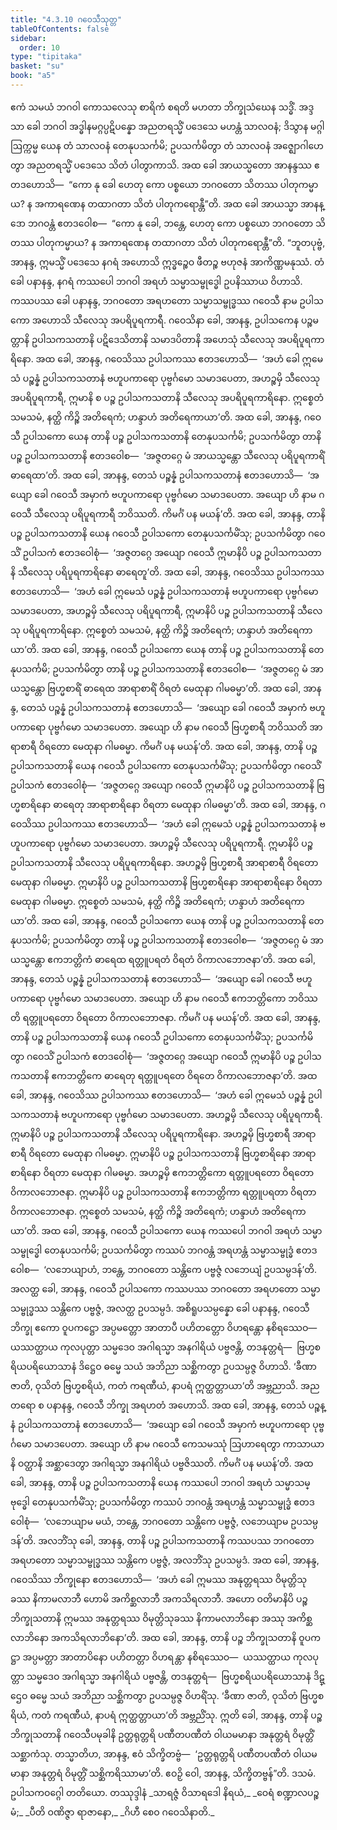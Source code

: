 ```yaml
---
title: "4.3.10 ဂဝေသီသုတ္တ"
tableOfContents: false
sidebar:
  order: 10
type: "tipitaka"
basket: "su"
book: "a5"
---
```



<DynamicBreadcrumb />

<Division number="180" book="a5" e="ch" v="16" p="189">

<Paragraph number="1059" book="a5">
ဧကံ သမယံ ဘဂဝါ ကောသလေသု စာရိကံ စရတိ မဟတာ ဘိက္ခုသံဃေန သဒ္ဓိံ. အဒ္ဒသာ ခေါ ဘဂဝါ အဒ္ဓါနမဂ္ဂပ္ပဋိပန္နော အညတရသ္မိံ ပဒေသေ မဟန္တံ သာလဝနံ; ဒိသွာန မဂ္ဂါ ဩက္ကမ္မ ယေန တံ သာလဝနံ တေနုပသင်္ကမိ; ဥပသင်္ကမိတွာ တံ သာလဝနံ အဇ္ဈောဂါဟေတွာ အညတရသ္မိံ ပဒေသေ သိတံ ပါတွာကာသိ.
</Paragraph>

<Paragraph number="1060" book="a5">
အထ ခေါ အာယသ္မတော အာနန္ဒဿ ဧတဒဟောသိ—  “ကော နု ခေါ ဟေတု ကော ပစ္စယော ဘဂဝတော သိတဿ ပါတုကမ္မာယ? န အကာရဏေန တထာဂတာ သိတံ ပါတုကရောန္တီ”တိ. အထ ခေါ အာယသ္မာ အာနန္ဒော ဘဂဝန္တံ ဧတဒဝေါစ—  “ကော နု ခေါ, ဘန္တေ, ဟေတု ကော ပစ္စယော ဘဂဝတော သိတဿ ပါတုကမ္မာယ? န အကာရဏေန တထာဂတာ သိတံ ပါတုကရောန္တီ”တိ.
</Paragraph>

<Paragraph number="1061" book="a5">
“ဘူတပုဗ္ဗံ, အာနန္ဒ, ဣမသ္မိံ ပဒေသေ နဂရံ အဟောသိ ဣဒ္ဓဉ္စေဝ ဖီတဉ္စ ဗဟုဇနံ အာကိဏ္ဏမနုဿံ. တံ ခေါ ပနာနန္ဒ, နဂရံ ကဿပေါ ဘဂဝါ အရဟံ သမ္မာသမ္ဗုဒ္ဓေါ ဥပနိဿာယ ဝိဟာသိ. ကဿပဿ ခေါ ပနာနန္ဒ, ဘဂဝတော အရဟတော သမ္မာသမ္ဗုဒ္ဓဿ ဂဝေသီ နာမ ဥပါသကော အဟောသိ သီလေသု အပရိပူရကာရီ. ဂဝေသိနာ ခေါ, အာနန္ဒ, ဥပါသကေန ပဉ္စမတ္တာနိ ဥပါသကသတာနိ ပဋိဒေသိတာနိ သမာဒပိတာနိ အဟေသုံ သီလေသု အပရိပူရကာရိနော. အထ ခေါ, အာနန္ဒ, ဂဝေသိဿ ဥပါသကဿ ဧတဒဟောသိ—  ‘အဟံ ခေါ ဣမေသံ ပဉ္စန္နံ ဥပါသကသတာနံ ဗဟူပကာရော ပုဗ္ဗင်္ဂမော သမာဒပေတာ, အဟဉ္စမှိ သီလေသု အပရိပူရကာရီ, ဣမာနိ စ ပဉ္စ ဥပါသကသတာနိ သီလေသု အပရိပူရကာရိနော. ဣစ္စေတံ သမသမံ, နတ္ထိ ကိဉ္စိ အတိရေကံ; ဟန္ဒာဟံ အတိရေကာယာ’တိ.
</Paragraph>

<Paragraph number="1062" book="a5">
အထ ခေါ, အာနန္ဒ, ဂဝေသီ ဥပါသကော ယေန တာနိ ပဉ္စ ဥပါသကသတာနိ တေနုပသင်္ကမိ; ဥပသင်္ကမိတွာ တာနိ ပဉ္စ ဥပါသကသတာနိ ဧတဒဝေါစ—  ‘အဇ္ဇတဂ္ဂေ မံ အာယသ္မန္တော သီလေသု ပရိပူရကာရိံ ဓာရေထာ’တိ. အထ ခေါ, အာနန္ဒ, တေသံ ပဉ္စန္နံ ဥပါသကသတာနံ ဧတဒဟောသိ—  ‘အယျော ခေါ ဂဝေသီ အမှာကံ ဗဟူပကာရော ပုဗ္ဗင်္ဂမော သမာဒပေတာ. အယျော ဟိ နာမ ဂဝေသီ သီလေသု ပရိပူရကာရီ ဘဝိဿတိ. ကိမင်္ဂံ ပန မယန်’တိ. အထ ခေါ, အာနန္ဒ, တာနိ ပဉ္စ ဥပါသကသတာနိ ယေန ဂဝေသီ ဥပါသကော တေနုပသင်္ကမိံသု; ဥပသင်္ကမိတွာ ဂဝေသိံ ဥပါသကံ ဧတဒဝေါစုံ—  ‘အဇ္ဇတဂ္ဂေ အယျော ဂဝေသီ ဣမာနိပိ ပဉ္စ ဥပါသကသတာနိ သီလေသု ပရိပူရကာရိနော ဓာရေတူ’တိ. အထ ခေါ, အာနန္ဒ, ဂဝေသိဿ ဥပါသကဿ ဧတဒဟောသိ—  ‘အဟံ ခေါ ဣမေသံ ပဉ္စန္နံ ဥပါသကသတာနံ ဗဟူပကာရော ပုဗ္ဗင်္ဂမော သမာဒပေတာ, အဟဉ္စမှိ သီလေသု ပရိပူရကာရီ, ဣမာနိပိ ပဉ္စ ဥပါသကသတာနိ သီလေသု ပရိပူရကာရိနော. ဣစ္စေတံ သမသမံ, နတ္ထိ ကိဉ္စိ အတိရေကံ; ဟန္ဒာဟံ အတိရေကာယာ’တိ.
</Paragraph>

<Paragraph number="1063" book="a5">
အထ ခေါ, အာနန္ဒ, ဂဝေသီ ဥပါသကော ယေန တာနိ ပဉ္စ ဥပါသကသတာနိ တေနုပသင်္ကမိ; ဥပသင်္ကမိတွာ တာနိ ပဉ္စ ဥပါသကသတာနိ ဧတဒဝေါစ—  ‘အဇ္ဇတဂ္ဂေ မံ အာယသ္မန္တော ဗြဟ္မစာရိံ ဓာရေထ အာရာစာရိံ ဝိရတံ မေထုနာ ဂါမဓမ္မာ’တိ. အထ ခေါ, အာနန္ဒ, တေသံ ပဉ္စန္နံ ဥပါသကသတာနံ ဧတဒဟောသိ—  ‘အယျော ခေါ ဂဝေသီ အမှာကံ ဗဟူပကာရော ပုဗ္ဗင်္ဂမော သမာဒပေတာ. အယျော ဟိ နာမ ဂဝေသီ ဗြဟ္မစာရီ ဘဝိဿတိ အာရာစာရီ ဝိရတော မေထုနာ ဂါမဓမ္မာ. ကိမင်္ဂံ ပန မယန်’တိ. အထ ခေါ, အာနန္ဒ, တာနိ ပဉ္စ ဥပါသကသတာနိ ယေန ဂဝေသီ ဥပါသကော တေနုပသင်္ကမိံသု; ဥပသင်္ကမိတွာ ဂဝေသိံ ဥပါသကံ ဧတဒဝေါစုံ—  ‘အဇ္ဇတဂ္ဂေ အယျော ဂဝေသီ ဣမာနိပိ ပဉ္စ ဥပါသကသတာနိ ဗြဟ္မစာရိနော ဓာရေတု အာရာစာရိနော ဝိရတာ မေထုနာ ဂါမဓမ္မာ’တိ. အထ ခေါ, အာနန္ဒ, ဂဝေသိဿ ဥပါသကဿ ဧတဒဟောသိ—  ‘အဟံ ခေါ ဣမေသံ ပဉ္စန္နံ ဥပါသကသတာနံ ဗဟူပကာရော ပုဗ္ဗင်္ဂမော သမာဒပေတာ. အဟဉ္စမှိ သီလေသု ပရိပူရကာရီ. ဣမာနိပိ ပဉ္စ ဥပါသကသတာနိ သီလေသု ပရိပူရကာရိနော. အဟဉ္စမှိ ဗြဟ္မစာရီ အာရာစာရီ ဝိရတော မေထုနာ ဂါမဓမ္မာ. ဣမာနိပိ ပဉ္စ ဥပါသကသတာနိ ဗြဟ္မစာရိနော အာရာစာရိနော ဝိရတာ မေထုနာ ဂါမဓမ္မာ. ဣစ္စေတံ သမသမံ, နတ္ထိ ကိဉ္စိ အတိရေကံ; ဟန္ဒာဟံ အတိရေကာယာ’တိ.
</Paragraph>

<Paragraph number="1064" book="a5">
အထ ခေါ, အာနန္ဒ, ဂဝေသီ ဥပါသကော ယေန တာနိ ပဉ္စ ဥပါသကသတာနိ တေနုပသင်္ကမိ; ဥပသင်္ကမိတွာ တာနိ ပဉ္စ ဥပါသကသတာနိ ဧတဒဝေါစ—  ‘အဇ္ဇတဂ္ဂေ မံ အာယသ္မန္တော ဧကဘတ္တိကံ ဓာရေထ ရတ္တူပရတံ ဝိရတံ ဝိကာလဘောဇနာ’တိ. အထ ခေါ, အာနန္ဒ, တေသံ ပဉ္စန္နံ ဥပါသကသတာနံ ဧတဒဟောသိ—  ‘အယျော ခေါ ဂဝေသီ ဗဟူပကာရော ပုဗ္ဗင်္ဂမော သမာဒပေတာ. အယျော ဟိ နာမ ဂဝေသီ ဧကဘတ္တိကော ဘဝိဿတိ ရတ္တူပရတော ဝိရတော ဝိကာလဘောဇနာ. ကိမင်္ဂံ ပန မယန်’တိ. အထ ခေါ, အာနန္ဒ, တာနိ ပဉ္စ ဥပါသကသတာနိ ယေန ဂဝေသီ ဥပါသကော တေနုပသင်္ကမိံသု; ဥပသင်္ကမိတွာ ဂဝေသိံ ဥပါသကံ ဧတဒဝေါစုံ—  ‘အဇ္ဇတဂ္ဂေ အယျော ဂဝေသီ ဣမာနိပိ ပဉ္စ ဥပါသကသတာနိ ဧကဘတ္တိကေ ဓာရေတု ရတ္တူပရတေ ဝိရတေ ဝိကာလဘောဇနာ’တိ. အထ ခေါ, အာနန္ဒ, ဂဝေသိဿ ဥပါသကဿ ဧတဒဟောသိ—  ‘အဟံ ခေါ ဣမေသံ ပဉ္စန္နံ ဥပါသကသတာနံ ဗဟူပကာရော ပုဗ္ဗင်္ဂမော သမာဒပေတာ. အဟဉ္စမှိ သီလေသု ပရိပူရကာရီ. ဣမာနိပိ ပဉ္စ ဥပါသကသတာနိ သီလေသု ပရိပူရကာရိနော. အဟဉ္စမှိ ဗြဟ္မစာရီ အာရာစာရီ ဝိရတော မေထုနာ ဂါမဓမ္မာ. ဣမာနိပိ ပဉ္စ ဥပါသကသတာနိ ဗြဟ္မစာရိနော အာရာစာရိနော ဝိရတာ မေထုနာ ဂါမဓမ္မာ. အဟဉ္စမှိ ဧကဘတ္တိကော ရတ္တူပရတော ဝိရတော ဝိကာလဘောဇနာ. ဣမာနိပိ ပဉ္စ ဥပါသကသတာနိ ဧကဘတ္တိကာ ရတ္တူပရတာ ဝိရတာ ဝိကာလဘောဇနာ. ဣစ္စေတံ သမသမံ, နတ္ထိ ကိဉ္စိ အတိရေကံ; ဟန္ဒာဟံ အတိရေကာယာ’တိ.
</Paragraph>

<Paragraph number="1065" book="a5">
အထ ခေါ, အာနန္ဒ, ဂဝေသီ ဥပါသကော ယေန ကဿပေါ ဘဂဝါ အရဟံ သမ္မာသမ္ဗုဒ္ဓေါ တေနုပသင်္ကမိ; ဥပသင်္ကမိတွာ ကဿပံ ဘဂဝန္တံ အရဟန္တံ သမ္မာသမ္ဗုဒ္ဓံ ဧတဒဝေါစ—  ‘လဘေယျာဟံ, ဘန္တေ, ဘဂဝတော သန္တိကေ ပဗ္ဗဇ္ဇံ လဘေယျံ ဥပသမ္ပဒန်’တိ. အလတ္ထ ခေါ, အာနန္ဒ, ဂဝေသီ ဥပါသကော ကဿပဿ ဘဂဝတော အရဟတော သမ္မာသမ္ဗုဒ္ဓဿ သန္တိကေ ပဗ္ဗဇ္ဇံ, အလတ္ထ ဥပသမ္ပဒံ. အစိရူပသမ္ပန္နော ခေါ ပနာနန္ဒ, ဂဝေသီ ဘိက္ခု ဧကော ဝူပကဋ္ဌော အပ္ပမတ္တော အာတာပီ ပဟိတတ္တော ဝိဟရန္တော နစိရဿေဝ—  ယဿတ္ထာယ ကုလပုတ္တာ သမ္မဒေဝ အဂါရသ္မာ အနဂါရိယံ ပဗ္ဗဇန္တိ, တဒနုတ္တရံ—  ဗြဟ္မစရိယပရိယောသာနံ ဒိဋ္ဌေဝ ဓမ္မေ သယံ အဘိညာ သစ္ဆိကတွာ ဥပသမ္ပဇ္ဇ ဝိဟာသိ. ‘ခီဏာ ဇာတိ, ဝုသိတံ ဗြဟ္မစရိယံ, ကတံ ကရဏီယံ, နာပရံ ဣတ္ထတ္တာယာ’တိ အဗ္ဘညာသိ. အညတရော စ ပနာနန္ဒ, ဂဝေသီ ဘိက္ခု အရဟတံ အဟောသိ.
</Paragraph>

<Paragraph number="1066" book="a5">
အထ ခေါ, အာနန္ဒ, တေသံ ပဉ္စန္နံ ဥပါသကသတာနံ ဧတဒဟောသိ—  ‘အယျော ခေါ ဂဝေသီ အမှာကံ ဗဟူပကာရော ပုဗ္ဗင်္ဂမော သမာဒပေတာ. အယျော ဟိ နာမ ဂဝေသီ ကေသမဿုံ ဩဟာရေတွာ ကာသာယာနိ ဝတ္ထာနိ အစ္ဆာဒေတွာ အဂါရသ္မာ အနဂါရိယံ ပဗ္ဗဇိဿတိ. ကိမင်္ဂံ ပန မယန်’တိ. အထ ခေါ, အာနန္ဒ, တာနိ ပဉ္စ ဥပါသကသတာနိ ယေန ကဿပေါ ဘဂဝါ အရဟံ သမ္မာသမ္ဗုဒ္ဓေါ တေနုပသင်္ကမိံသု; ဥပသင်္ကမိတွာ ကဿပံ ဘဂဝန္တံ အရဟန္တံ သမ္မာသမ္ဗုဒ္ဓံ ဧတဒဝေါစုံ—  ‘လဘေယျာမ မယံ, ဘန္တေ, ဘဂဝတော သန္တိကေ ပဗ္ဗဇ္ဇံ, လဘေယျာမ ဥပသမ္ပဒန်’တိ. အလဘိံသု ခေါ, အာနန္ဒ, တာနိ ပဉ္စ ဥပါသကသတာနိ ကဿပဿ ဘဂဝတော အရဟတော သမ္မာသမ္ဗုဒ္ဓဿ သန္တိကေ ပဗ္ဗဇ္ဇံ, အလဘိံသု ဥပသမ္ပဒံ.
</Paragraph>

<Paragraph number="1067" book="a5">
အထ ခေါ, အာနန္ဒ, ဂဝေသိဿ ဘိက္ခုနော ဧတဒဟောသိ—  ‘အဟံ ခေါ ဣမဿ အနုတ္တရဿ ဝိမုတ္တိသုခဿ နိကာမလာဘီ ဟောမိ အကိစ္ဆလာဘီ အကသိရလာဘီ. အဟော ဝတိမာနိပိ ပဉ္စ ဘိက္ခုသတာနိ ဣမဿ အနုတ္တရဿ ဝိမုတ္တိသုခဿ နိကာမလာဘိနော အဿု အကိစ္ဆလာဘိနော အကသိရလာဘိနော’တိ. အထ ခေါ, အာနန္ဒ, တာနိ ပဉ္စ ဘိက္ခုသတာနိ ဝူပကဋ္ဌာ အပ္ပမတ္တာ အာတာပိနော ပဟိတတ္တာ ဝိဟရန္တာ နစိရဿေဝ—  ယဿတ္ထာယ ကုလပုတ္တာ သမ္မဒေဝ အဂါရသ္မာ အနဂါရိယံ ပဗ္ဗဇန္တိ, တဒနုတ္တရံ—  ဗြဟ္မစရိယပရိယောသာနံ ဒိဋ္ဌေဝ ဓမ္မေ သယံ အဘိညာ သစ္ဆိကတွာ ဥပသမ္ပဇ္ဇ ဝိဟရိံသု. ‘ခီဏာ ဇာတိ, ဝုသိတံ ဗြဟ္မစရိယံ, ကတံ ကရဏီယံ, နာပရံ ဣတ္ထတ္တာယာ’တိ အဗ္ဘညိံသု.
</Paragraph>

<Paragraph number="1068" book="a5">
ဣတိ ခေါ, အာနန္ဒ, တာနိ ပဉ္စ ဘိက္ခုသတာနိ ဂဝေသီပမုခါနိ ဥတ္တရုတ္တရိ ပဏီတပဏီတံ ဝါယမမာနာ အနုတ္တရံ ဝိမုတ္တိံ သစ္ဆာကံသု. တသ္မာတိဟ, အာနန္ဒ, ဧဝံ သိက္ခိတဗ္ဗံ—  ‘ဥတ္တရုတ္တရိ ပဏီတပဏီတံ ဝါယမမာနာ အနုတ္တရံ ဝိမုတ္တိံ သစ္ဆိကရိဿာမာ’တိ. ဧဝဉှိ ဝေါ, အာနန္ဒ, သိက္ခိတဗ္ဗန်”တိ.

</Paragraph>
</Division>

<Paragraph number="1069" type="center" book="a5">
ဒသမံ.



</Paragraph>

<Paragraph number="1070" type="center" book="a5">
ဥပါသကဝဂ္ဂေါ တတိယော.



</Paragraph>

<Paragraph number="1071" type="center" book="a5">
တဿုဒ္ဒါနံ


</Paragraph>

<Paragraph number="1072" type="verses" book="a5">
_သာရဇ္ဇံ ဝိသာရဒေါ နိရယံ,_  
_ဝေရံ စဏ္ဍာလပဉ္စမံ;_  
_ပီတိ ဝဏိဇ္ဇာ ရာဇာနော,_  
_ဂိဟီ စေဝ ဂဝေသိနာတိ._
</Paragraph>